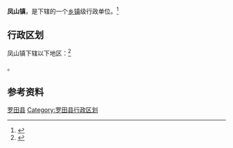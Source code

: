 {{中国乡级行政区|42/11/23/100/000}}

'''凤山镇'''，是{{PRC admin/fullname|42/11/23/100/000|3}}下辖的一个[[乡镇|乡镇]]级行政单位。<ref>{{PRC admin/ref sgc|{{PRC admin/parent|42/11/23/100/000}}}}</ref>

== 行政区划 ==

凤山镇下辖以下地区：<ref>{{PRC admin/ref sgc|42/11/23/100/000}}</ref>

{{PRC admin/children|42/11/23/100/000}}。

== 参考资料 ==

{{reflist}}

{{湖北省黄冈市罗田县行政区划}}
{{湖北行政区划小作品}}
[[Category:黄冈建制镇|罗田县]]
[[Category:罗田县行政区划|Category:罗田县行政区划]]